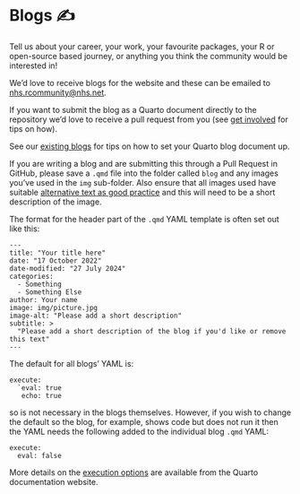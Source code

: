 # Blogs ✍ {#blogs .unnumbered}


Tell us about your career, your work, your favourite packages, your R or open-source based journey, or anything you think the community would be interested in!

We'd love to receive blogs for the website and these can be emailed to [nhs.rcommunity@nhs.net](https://nhsrcommunity.slack.com/).

If you want to submit the blog as a Quarto document directly to the repository we'd love to receive a pull request from you (see [get involved](#get-involved) for tips on how).

See our [existing blogs](https://nhsrcommunity.com/blog/) for tips on how to set your Quarto blog document up.

If you are writing a blog and are submitting this through a Pull Request in GitHub, please save a `.qmd` file into the folder called `blog` and any images you've used in the `img` sub-folder.
Also ensure that all images used have suitable [alternative text as good practice](https://design102.blog.gov.uk/2022/01/14/whats-the-alternative-how-to-write-good-alt-text/) and this will need to be a short description of the image.

The format for the header part of the `.qmd` YAML template is often set out like this:

```
---
title: "Your title here"
date: "17 October 2022"
date-modified: "27 July 2024"
categories:
  - Something
  - Something Else
author: Your name
image: img/picture.jpg
image-alt: "Please add a short description"
subtitle: >
  "Please add a short description of the blog if you'd like or remove this text"
---
```
The default for all blogs' YAML is:

```
execute:
  `eval: true
   echo: true
```

so is not necessary in the blogs themselves.
However, if you wish to change the default so the blog, for example, shows code but does not run it then the YAML needs the following added to the individual blog `.qmd` YAML:

```
execute: 
  eval: false
```

More details on the [execution options](https://quarto.org/docs/computations/execution-options.html) are available from the Quarto documentation website.
